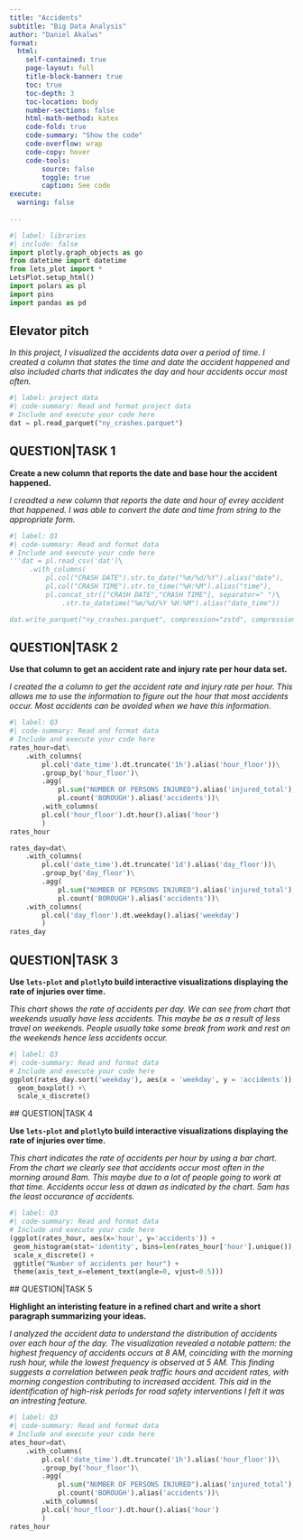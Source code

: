 ```yaml
---
title: "Accidents"
subtitle: "Big Data Analysis"
author: "Daniel Akalws"
format:
  html:
    self-contained: true
    page-layout: full
    title-block-banner: true
    toc: true
    toc-depth: 3
    toc-location: body
    number-sections: false
    html-math-method: katex
    code-fold: true
    code-summary: "Show the code"
    code-overflow: wrap
    code-copy: hover
    code-tools:
        source: false
        toggle: true
        caption: See code
execute: 
  warning: false
    
---
```


```python
#| label: libraries
#| include: false
import plotly.graph_objects as go
from datetime import datetime
from lets_plot import *
LetsPlot.setup_html()
import polars as pl
import pins
import pandas as pd
```


## Elevator pitch

_In this project, I visualized the accidents data over a period of time. I created a column that states the time and date the accident happened and  also included charts that indicates the day and hour accidents occur most often._

```python
#| label: project data
#| code-summary: Read and format project data
# Include and execute your code here
dat = pl.read_parquet("ny_crashes.parquet")
```


## QUESTION|TASK 1

__Create a new column that reports the date and base hour the accident happened.__

_I creadted a new column that reports the date and hour of evrey accident that happened. I was able to convert the date and time from string to the appropriate form._

```python
#| label: Q1
#| code-summary: Read and format data
# Include and execute your code here
'''dat = pl.read_csv('dat')\
     .with_columns(
         pl.col("CRASH DATE").str.to_date("%m/%d/%Y").alias("date"),
         pl.col("CRASH TIME").str.to_time("%H:%M").alias("time"),
         pl.concat_str(["CRASH DATE","CRASH TIME"], separator=" ")\
             .str.to_datetime("%m/%d/%Y %H:%M").alias("date_time"))

dat.write_parquet("ny_crashes.parquet", compression="zstd", compression_level=15)'''

```


## QUESTION|TASK 2

__Use that column to get an accident rate and injury rate per hour data set.__

_I created the a column to get the accident rate and injury rate per hour. This allows me to use the information to figure out the hour that most accidents occur. Most accidents can be avoided when we have this information._





```python
#| label: Q3
#| code-summary: Read and format data
# Include and execute your code here
rates_hour=dat\
    .with_columns(
        pl.col('date_time').dt.truncate('1h').alias('hour_floor'))\
        .group_by('hour_floor')\
        .agg(
            pl.sum("NUMBER OF PERSONS INJURED").alias('injured_total'),
            pl.count('BOROUGH').alias('accidents'))\
        .with_columns(
        pl.col('hour_floor').dt.hour().alias('hour')
        )
rates_hour

rates_day=dat\
    .with_columns(
        pl.col('date_time').dt.truncate('1d').alias('day_floor'))\
        .group_by('day_floor')\
        .agg(
            pl.sum("NUMBER OF PERSONS INJURED").alias('injured_total'),
            pl.count('BOROUGH').alias('accidents'))\
    .with_columns(
        pl.col('day_floor').dt.weekday().alias('weekday')
        )
rates_day

```


## QUESTION|TASK 3

__Use `lets-plot` and `plotly`to build interactive visualizations displaying the rate of injuries over time.__

_This chart shows the rate of accidents per day. We can see from chart that weekends usually have less accidents. This maybe be as a result of less travel on weekends. People usually take some break from work and rest on the weekends hence less accidents occur._

```python
#| label: Q3
#| code-summary: Read and format data
# Include and execute your code here
ggplot(rates_day.sort('weekday'), aes(x = 'weekday', y = 'accidents')) +\
  geom_boxplot() +\
  scale_x_discrete()

```



 ## QUESTION|TASK 4

__Use `lets-plot` and `plotly`to build interactive visualizations displaying the rate of injuries over time.__

_This chart indicates the rate of accidents per hour by using a bar chart. From the chart we clearly see that accidents occur most often in the morning around 8am. This maybe due to a lot of people going to work at that time. Accidents occur less at dawn as indicated by the chart. 5am has the least occurance of accidents._


```python
#| label: Q3
#| code-summary: Read and format data
# Include and execute your code here
(ggplot(rates_hour, aes(x='hour', y='accidents')) +
 geom_histogram(stat='identity', bins=len(rates_hour['hour'].unique()), fill= '#87CEEB') +
 scale_x_discrete() +
 ggtitle("Number of accidents per hour") +
 theme(axis_text_x=element_text(angle=0, vjust=0.5)))

```






 ## QUESTION|TASK 5

__Highlight an interisting feature in a refined chart and write a short paragraph summarizing your ideas.__

_I analyzed the accident data to understand the distribution of accidents over each hour of the day. The visualization revealed a notable pattern: the highest frequency of accidents occurs at 8 AM, coinciding with the morning rush hour, while the lowest frequency is observed at 5 AM. This finding suggests a correlation between peak traffic hours and accident rates, with morning congestion contributing to increased accident. This aid in the identification of high-risk periods for road safety interventions I felt it was an intresting feature._


```python
#| label: Q3
#| code-summary: Read and format data
# Include and execute your code here
ates_hour=dat\
    .with_columns(
        pl.col('date_time').dt.truncate('1h').alias('hour_floor'))\
        .group_by('hour_floor')\
        .agg(
            pl.sum("NUMBER OF PERSONS INJURED").alias('injured_total'),
            pl.count('BOROUGH').alias('accidents'))\
        .with_columns(
        pl.col('hour_floor').dt.hour().alias('hour')
        )
rates_hour

```